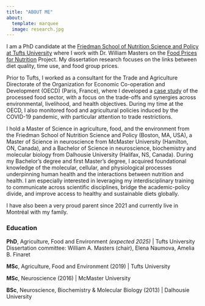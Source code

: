 ```yaml
---
title: "ABOUT ME"
about: 
  template: marquee
  image: research.jpg
---
```


I am a PhD candidate at the [Friedman School of Nutrition Science and Policy at Tufts University](https://nutrition.tufts.edu) where I work with Dr. William Masters on the [Food Prices for Nutrition](https://sites.tufts.edu/foodpricesfornutrition/) Project. My dissertation research focuses on the links between diet quality, time use, and food group prices.

Prior to Tufts, I worked as a consultant for the Trade and Agriculture Directorate of the Organization for Economic Co-operation and Development (OECD) (Paris, France), where I developed a [case study](https://www.oecd-ilibrary.org/agriculture-and-food/making-better-policies-for-food-systems_15ae7a3c-en) of the processed food sector, with a focus on the trade-offs and synergies across environmental, livelihood, and health objectives. During my time at the OECD, I also monitored food and agricultural policies induced by the COVID-19 pandemic, with particular attention to trade restrictions.  

I hold a Master of Science in agriculture, food, and the environment from the Friedman School of Nutrition Science and Policy (Boston, MA, USA), a Master of Science in neuroscience from McMaster University (Hamilton, ON, Canada), and a Bachelor of Science in neuroscience, biochemistry and molecular biology from Dalhousie University (Halifax, NS, Canada). During my Bachelor's degree and first Master's degree, I acquired foundational knowledge of the molecular, cellular, and physiological processes underpinning human health and the interactions between nutrition and health. I am especially interested in leveraging my interdisciplinary training to communicate across scientific disciplines, bridge the academic-policy divide, and improve access to healthy and sustainable diets globally.

I have also been a very proud parent since 2021 and currently live in Montréal with my family.

### Education

**PhD**, Agriculture, Food and Environment *(expected 2025)* \| Tufts University Dissertation committee: William A. Masters (chair), Elena Naumova, Amelia B. Finaret

**MSc**, Agriculture, Food and Environment (2019) \| Tufts University

**MSc**, Neuroscience (2016) \| McMaster University

**BSc**, Neuroscience, Biochemistry & Molecular Biology (2013) \| Dalhousie University
